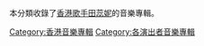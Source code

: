 本分類收錄了[[香港|香港]][[歌手|歌手]][[田蕊妮|田蕊妮]]的音樂專輯。
[[Category:香港音樂專輯|Category:香港音樂專輯]]
[[Category:各演出者音樂專輯|Category:各演出者音樂專輯]]
